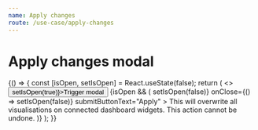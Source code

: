 ```yaml
---
name: Apply changes
route: /use-case/apply-changes
---
```



# Apply changes modal

<Playground>
    {() => {
        const [isOpen, setIsOpen] = React.useState(false);
        return (
            <>
                <Button variant="primary" onClick={() => setIsOpen(true)}>Trigger modal</Button>
                {isOpen && (
                    <Modal
                        title="Apply changes?"
                        onSubmit={() => setIsOpen(false)}
                        onClose={() => setIsOpen(false)}
                        submitButtonText="Apply"
                    >
                        <Toast variant="info">
                            This will overwrite all visualisations on connected dashboard widgets. This action cannot be undone.
                        </Toast>
                    </Modal>
                )}
            </>
        );
    }}

</Playground>
